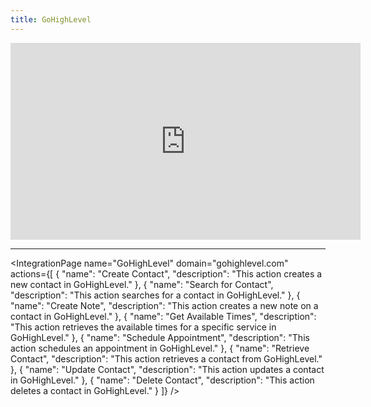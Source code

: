 ```yaml
---
title: GoHighLevel
---
```


<Frame caption="Integrating GoHighLevel">
    <iframe
        width="560"
        height="315"
        src="https://www.loom.com/embed/2815f3b621c04c5c8fde8e5947cccb42?sid=4edd3346-5d5d-4c4c-b046-8bf4e6d91b3c"
        title="Loom video player"
        frameborder="0"
        allow="accelerometer; autoplay; clipboard-write; encrypted-media; gyroscope; picture-in-picture"
        allowfullscreen
        style={{ borderRadius: 10 }}
    ></iframe>
</Frame>

---


<IntegrationPage
    name="GoHighLevel"
    domain="gohighlevel.com"
    actions={[
        {
            "name": "Create Contact",
            "description": "This action creates a new contact in GoHighLevel."
        },
        {
            "name": "Search for Contact",
            "description": "This action searches for a contact in GoHighLevel."
        },
        {
            "name": "Create Note",
            "description": "This action creates a new note on a contact in GoHighLevel."
        },
        {
            "name": "Get Available Times",
            "description": "This action retrieves the available times for a specific service in GoHighLevel."
        },
        {
            "name": "Schedule Appointment",
            "description": "This action schedules an appointment in GoHighLevel."
        },
        {
            "name": "Retrieve Contact",
            "description": "This action retrieves a contact from GoHighLevel."
        },
        {
            "name": "Update Contact",
            "description": "This action updates a contact in GoHighLevel."
        },
        {
            "name": "Delete Contact",
            "description": "This action deletes a contact in GoHighLevel."
        }
    ]}
/>

